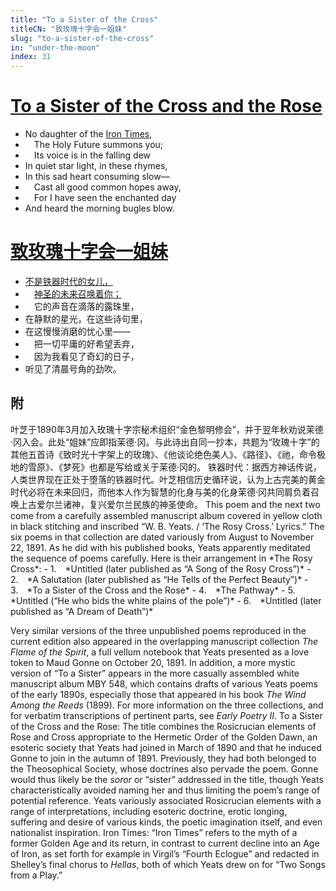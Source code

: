 ```yaml
---
title: "To a Sister of the Cross"
titleCN: "致玫瑰十字会一姐妹"
slug: "to-a-sister-of-the-cross"
in: "under-the-moon"
index: 31
---
```


<PoemContent>

<PoemSection>

# [To a Sister of the Cross and the Rose](#1)

- No daughter of the [Iron Times](#2),
-  The Holy Future summons you;
-  Its voice is in the falling dew
- In quiet star light, in these rhymes,
- In this sad heart consuming slow—
-  Cast all good common hopes away,
-  For I have seen the enchanted day
- And heard the morning bugles blow.

</PoemSection>

<PoemSection>

# [致玫瑰十字会一姐妹](#3)

- [不是铁器时代的女儿，](#4)
- 　[神圣的未来召唤着你；](#4)
- 　它的声音在滴落的露珠里，
- 在静默的星光，在这些诗句里，
- 在这慢慢消磨的忧心里——
- 　把一切平庸的好希望丢弃，
- 　因为我看见了奇幻的日子，
- 听见了清晨号角的劲吹。

</PoemSection>
</PoemContent>

<PoemTranslator translator="傅浩"/>

## 附

<PoemAppendix source="叶芝诗集（增订本） 2018 ——">
<PoemFootnote index={3}>
叶芝于1890年3月加入玫瑰十字宗秘术组织“金色黎明修会”，并于翌年秋劝说茉德·冈入会。此处“姐妹”应即指茉德·冈。与此诗出自同一抄本，共题为“玫瑰十字”的其他五首诗《致时光十字架上的玫瑰》、《他谈论绝色美人》、《路径》、《祂，命令极地的雪原》、《梦死》也都是写给或关于茉德·冈的。
</PoemFootnote>
<PoemFootnote index={4}>
铁器时代：据西方神话传说，人类世界现在正处于堕落的铁器时代。叶芝相信历史循环说，认为上古完美的黄金时代必将在未来回归，而他本人作为智慧的化身与美的化身茉德·冈共同肩负着召唤上古爱尔兰诸神，复兴爱尔兰民族的神圣使命。
</PoemFootnote>
</PoemAppendix>

<PoemAppendix source="George Bornstein—">
<PoemFootnote>
This poem and the next two come from a carefully assembled manuscript album covered in yellow cloth in black stitching and inscribed “W. B. Yeats. / ‘The Rosy Cross.’ Lyrics.” The six poems in that collection are dated variously from August to November 22, 1891. As he did with his published books, Yeats apparently meditated the sequence of poems carefully. Here is their arrangement in *The Rosy Cross*:

<PoemContent>
<PoemSection>
- 1. *Untitled (later published as “A Song of the Rosy Cross”)*
- 2. *A Salutation (later published as “He Tells of the Perfect Beauty”)*
- 3. *To a Sister of the Cross and the Rose*
- 4. *The Pathway*
- 5. *Untitled (“He who bids the white plains of the pole”)*
- 6. *Untitled (later published as “A Dream of Death”)*
</PoemSection>
</PoemContent>

Very similar versions of the three unpublished poems reproduced in the current edition also appeared in the overlapping manuscript collection *The Flame of the Spirit*, a full vellum notebook that Yeats presented as a love token to Maud Gonne on October 20, 1891. In addition, a more mystic version of “To a Sister” appears in the more casually assembled white manuscript album MBY 548, which contains drafts of various Yeats poems of the early 1890s, especially those that appeared in his book *The Wind Among the Reeds* (1899). For more information on the three collections, and for verbatim transcriptions of pertinent parts, see *Early Poetry II*.
</PoemFootnote>
<PoemFootnote index={1}>
To a Sister of the Cross and the Rose: The title combines the Rosicrucian elements of Rose and Cross appropriate to the Hermetic Order of the Golden Dawn, an esoteric society that Yeats had joined in March of 1890 and that he induced Gonne to join in the autumn of 1891. Previously, they had both belonged to the Theosophical Society, whose doctrines also pervade the poem. Gonne would thus likely be the *soror* or “sister” addressed in the title, though Yeats characteristically avoided naming her and thus limiting the poem’s range of potential reference. Yeats variously associated Rosicrucian elements with a range of interpretations, including esoteric doctrine, erotic longing, suffering and desire of various kinds, the poetic imagination itself, and even nationalist inspiration.
</PoemFootnote>
<PoemFootnote index={2}>
Iron Times: “Iron Times” refers to the myth of a former Golden Age and its return, in contrast to current decline into an Age of Iron, as set forth for example in Virgil’s “Fourth Eclogue” and redacted in Shelley’s final chorus to *Hellas*, both of which Yeats drew on for “Two Songs from a Play.”
</PoemFootnote>
</PoemAppendix>
